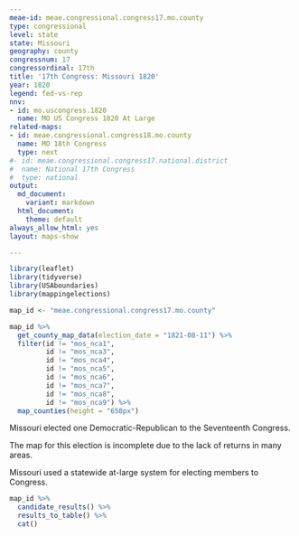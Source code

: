 ```yaml
---
meae-id: meae.congressional.congress17.mo.county
type: congressional
level: state
state: Missouri
geography: county
congressnum: 17
congressordinal: 17th
title: '17th Congress: Missouri 1820'
year: 1820
legend: fed-vs-rep
nnv:
- id: mo.uscongress.1820
  name: MO US Congress 1820 At Large
related-maps:
- id: meae.congressional.congress18.mo.county
  name: MO 18th Congress
  type: next
#- id: meae.congressional.congress17.national.district
#  name: National 17th Congress
#  type: national
output:
  md_document:
    variant: markdown
  html_document:
    theme: default
always_allow_html: yes
layout: maps-show

---
```


```r
library(leaflet)
library(tidyverse)
library(USAboundaries)
library(mappingelections)

map_id <- "meae.congressional.congress17.mo.county"
```

<div class="map">

```r
map_id %>%
  get_county_map_data(election_date = "1821-08-11") %>%
  filter(id != "mos_nca1",
         id != "mos_nca3",
         id != "mos_nca4",
         id != "mos_nca5",
         id != "mos_nca6",
         id != "mos_nca7",
         id != "mos_nca8",
         id != "mos_nca9") %>% 
  map_counties(height = "650px")
```

</div>

Missouri elected one Democratic-Republican to the Seventeenth Congress.

The map for this election is incomplete due to the lack of returns in many areas.

Missouri used a statewide at-large system for electing members to Congress. 

<div class="results-table">

```r
map_id %>%
  candidate_results() %>%
  results_to_table() %>%
  cat()
```

</div>
